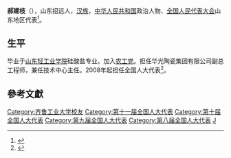 '''郝建枝'''（{{bd|1962年||}}），山东招远人，[[汉族|汉族]]，[[中华人民共和国|中华人民共和国]]政治人物、[[全国人民代表大会|全国人民代表大会]]山东地区代表<ref>{{cite web|author=新华网|title=第十一届全国人大代表|url=http://news.xinhuanet.com/ziliao/2008-03/03/content_7708230.htm?node=36628|publisher=新华网|accessdate=2014-01-07|archive-date=2014-01-10|archive-url=https://web.archive.org/web/20140110211415/http://news.xinhuanet.com/ziliao/2008-03/03/content_7708230.htm?node=36628|dead-url=no}}</ref>。

==生平==
毕业于[[山东轻工业学院|山东轻工业学院]]硅酸盐专业。加入[[农工党|农工党]]。担任华光陶瓷集团有限公司副总工程师，兼任技术中心主任。2008年起担任全国人大代表<ref>{{cite news|title=全国人大代表信息-郝建枝|url= http://210.82.31.1:8084/delegate/viewDelegate.action?dbid=111340|accessdate=2013-04-05|newspaper=全国人大网|archive-url=https://web.archive.org/web/20140424094441/http://www.npc.gov.cn/delegate/viewDelegate.action?dbid=111340|archive-date=2014-04-24|dead-url=yes}}</ref>。

==參考文獻==
{{reflist}}

{{DEFAULTSORT:H}}
[[Category:齐鲁工业大学校友|Category:齐鲁工业大学校友]]
[[Category:第十一届全国人大代表|Category:第十一届全国人大代表]]
[[Category:第十届全国人大代表|Category:第十届全国人大代表]]
[[Category:第九届全国人大代表|Category:第九届全国人大代表]]
[[Category:第八届全国人大代表|Category:第八届全国人大代表]]
[[Category:郝姓|J]]